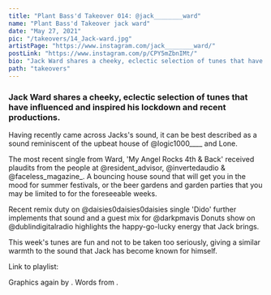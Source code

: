 ---
title: "Plant Bass'd Takeover 014: @jack________ward"
name: "Plant Bass'd Takeover jack ward"
date: "May 27, 2021"
pic: "/takeovers/14_Jack-ward.jpg"
artistPage: "https://www.instagram.com/jack________ward/"
postLink: "https://www.instagram.com/p/CPY5mZbnIMt/"
bio: "Jack Ward shares a cheeky, eclectic selection of tunes that have influenced and inspired his lockdown and recent productions."
path: "takeovers"
---

### Jack Ward shares a cheeky, eclectic selection of tunes that have influenced and inspired his lockdown and recent productions.

Having recently came across Jacks's sound, it can be best described as a sound reminiscent of the upbeat house of @logic1000\_\_\_\_ and Lone.

The most recent single from Ward, 'My Angel Rocks 4th & Back' received plaudits from the people at @resident_advisor, @invertedaudio & @faceless_magazine\_. A bouncing house sound that will get you in the mood for summer festivals, or the beer gardens and garden parties that you may be limited to for the foreseeable weeks.

Recent remix duty on @daisies0daisies0daisies single 'Dido' further implements that sound and a guest mix for @darkpmavis Donuts show on @dublindigitalradio highlights the happy-go-lucky energy that Jack brings.

This week's tunes are fun and not to be taken too seriously, giving a similar warmth to the sound that Jack has become known for himself.

Link to playlist: <HoverLink url="open.spotify.com/playlist/5skAgzUfGmZLwrOPNLnGVf" name="Plant Bass'd Picks." external inline />

Graphics again by <HoverLink url="www.instagram.com/eggboy_design" name="@eggboy_design" external inline />.
Words from <HoverLink url="www.instagram.com/inspectorcampbellbap" name="@inspectorcampbellbap" external inline />.
